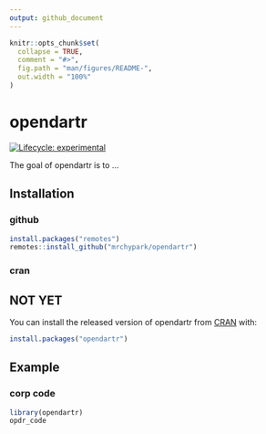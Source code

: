 ```yaml
---
output: github_document
---
```


<!-- README.md is generated from README.Rmd. Please edit that file -->

```r
knitr::opts_chunk$set(
  collapse = TRUE,
  comment = "#>",
  fig.path = "man/figures/README-",
  out.width = "100%"
)
```

# opendartr

<!-- badges: start -->
[![Lifecycle: experimental](https://img.shields.io/badge/lifecycle-experimental-orange.svg)](https://www.tidyverse.org/lifecycle/#experimental)
<!-- badges: end -->

The goal of opendartr is to ...

## Installation

### github

``` r
install.packages("remotes")
remotes::install_github("mrchypark/opendartr")
```

### cran
## NOT YET

You can install the released version of opendartr from [CRAN](https://CRAN.R-project.org) with:

``` r
install.packages("opendartr")
```

## Example

### corp code

```r
library(opendartr)
opdr_code
```

